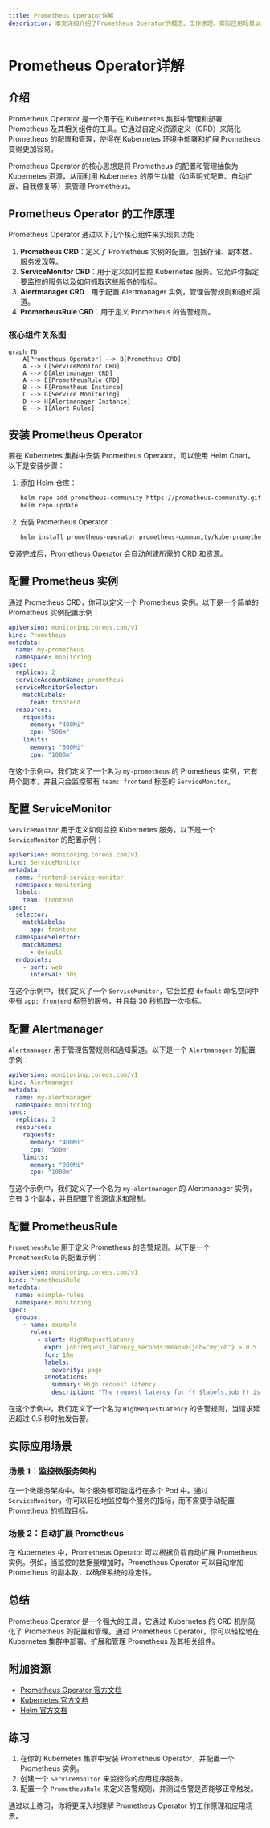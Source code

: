 ```yaml
---
title: Prometheus Operator详解
description: 本文详细介绍了Prometheus Operator的概念、工作原理、实际应用场景以及如何通过代码示例进行配置和管理。
---
```


# Prometheus Operator详解

## 介绍

Prometheus Operator 是一个用于在 Kubernetes 集群中管理和部署 Prometheus 及其相关组件的工具。它通过自定义资源定义（CRD）来简化 Prometheus 的配置和管理，使得在 Kubernetes 环境中部署和扩展 Prometheus 变得更加容易。

Prometheus Operator 的核心思想是将 Prometheus 的配置和管理抽象为 Kubernetes 资源，从而利用 Kubernetes 的原生功能（如声明式配置、自动扩展、自我修复等）来管理 Prometheus。

## Prometheus Operator 的工作原理

Prometheus Operator 通过以下几个核心组件来实现其功能：

1. **Prometheus CRD**：定义了 Prometheus 实例的配置，包括存储、副本数、服务发现等。
2. **ServiceMonitor CRD**：用于定义如何监控 Kubernetes 服务。它允许你指定要监控的服务以及如何抓取这些服务的指标。
3. **Alertmanager CRD**：用于配置 Alertmanager 实例，管理告警规则和通知渠道。
4. **PrometheusRule CRD**：用于定义 Prometheus 的告警规则。

### 核心组件关系图

```mermaid
graph TD
    A[Prometheus Operator] --> B[Prometheus CRD]
    A --> C[ServiceMonitor CRD]
    A --> D[Alertmanager CRD]
    A --> E[PrometheusRule CRD]
    B --> F[Prometheus Instance]
    C --> G[Service Monitoring]
    D --> H[Alertmanager Instance]
    E --> I[Alert Rules]
```

## 安装 Prometheus Operator

要在 Kubernetes 集群中安装 Prometheus Operator，可以使用 Helm Chart。以下是安装步骤：

1. 添加 Helm 仓库：

   ```bash
   helm repo add prometheus-community https://prometheus-community.github.io/helm-charts
   helm repo update
   ```

2. 安装 Prometheus Operator：

   ```bash
   helm install prometheus-operator prometheus-community/kube-prometheus-stack
   ```

安装完成后，Prometheus Operator 会自动创建所需的 CRD 和资源。

## 配置 Prometheus 实例

通过 Prometheus CRD，你可以定义一个 Prometheus 实例。以下是一个简单的 Prometheus 实例配置示例：

```yaml
apiVersion: monitoring.coreos.com/v1
kind: Prometheus
metadata:
  name: my-prometheus
  namespace: monitoring
spec:
  replicas: 2
  serviceAccountName: prometheus
  serviceMonitorSelector:
    matchLabels:
      team: frontend
  resources:
    requests:
      memory: "400Mi"
      cpu: "500m"
    limits:
      memory: "800Mi"
      cpu: "1000m"
```

在这个示例中，我们定义了一个名为 `my-prometheus` 的 Prometheus 实例，它有两个副本，并且只会监控带有 `team: frontend` 标签的 `ServiceMonitor`。

## 配置 ServiceMonitor

`ServiceMonitor` 用于定义如何监控 Kubernetes 服务。以下是一个 `ServiceMonitor` 的配置示例：

```yaml
apiVersion: monitoring.coreos.com/v1
kind: ServiceMonitor
metadata:
  name: frontend-service-monitor
  namespace: monitoring
  labels:
    team: frontend
spec:
  selector:
    matchLabels:
      app: frontend
  namespaceSelector:
    matchNames:
      - default
  endpoints:
    - port: web
      interval: 30s
```

在这个示例中，我们定义了一个 `ServiceMonitor`，它会监控 `default` 命名空间中带有 `app: frontend` 标签的服务，并且每 30 秒抓取一次指标。

## 配置 Alertmanager

`Alertmanager` 用于管理告警规则和通知渠道。以下是一个 `Alertmanager` 的配置示例：

```yaml
apiVersion: monitoring.coreos.com/v1
kind: Alertmanager
metadata:
  name: my-alertmanager
  namespace: monitoring
spec:
  replicas: 3
  resources:
    requests:
      memory: "400Mi"
      cpu: "500m"
    limits:
      memory: "800Mi"
      cpu: "1000m"
```

在这个示例中，我们定义了一个名为 `my-alertmanager` 的 Alertmanager 实例，它有 3 个副本，并且配置了资源请求和限制。

## 配置 PrometheusRule

`PrometheusRule` 用于定义 Prometheus 的告警规则。以下是一个 `PrometheusRule` 的配置示例：

```yaml
apiVersion: monitoring.coreos.com/v1
kind: PrometheusRule
metadata:
  name: example-rules
  namespace: monitoring
spec:
  groups:
    - name: example
      rules:
        - alert: HighRequestLatency
          expr: job:request_latency_seconds:mean5m{job="myjob"} > 0.5
          for: 10m
          labels:
            severity: page
          annotations:
            summary: High request latency
            description: "The request latency for {{ $labels.job }} is above 0.5 seconds."
```

在这个示例中，我们定义了一个名为 `HighRequestLatency` 的告警规则，当请求延迟超过 0.5 秒时触发告警。

## 实际应用场景

### 场景 1：监控微服务架构

在一个微服务架构中，每个服务都可能运行在多个 Pod 中。通过 `ServiceMonitor`，你可以轻松地监控每个服务的指标，而不需要手动配置 Prometheus 的抓取目标。

### 场景 2：自动扩展 Prometheus

在 Kubernetes 中，Prometheus Operator 可以根据负载自动扩展 Prometheus 实例。例如，当监控的数据量增加时，Prometheus Operator 可以自动增加 Prometheus 的副本数，以确保系统的稳定性。

## 总结

Prometheus Operator 是一个强大的工具，它通过 Kubernetes 的 CRD 机制简化了 Prometheus 的配置和管理。通过 Prometheus Operator，你可以轻松地在 Kubernetes 集群中部署、扩展和管理 Prometheus 及其相关组件。

## 附加资源

- [Prometheus Operator 官方文档](https://prometheus-operator.dev/)
- [Kubernetes 官方文档](https://kubernetes.io/docs/home/)
- [Helm 官方文档](https://helm.sh/docs/)

## 练习

1. 在你的 Kubernetes 集群中安装 Prometheus Operator，并配置一个 Prometheus 实例。
2. 创建一个 `ServiceMonitor` 来监控你的应用程序服务。
3. 配置一个 `PrometheusRule` 来定义告警规则，并测试告警是否能够正常触发。

通过以上练习，你将更深入地理解 Prometheus Operator 的工作原理和应用场景。